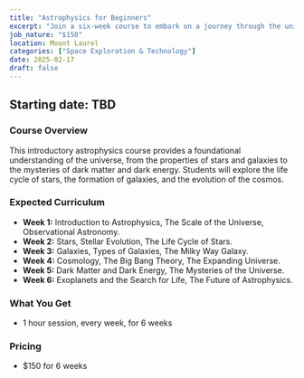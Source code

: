 ```yaml
---
title: "Astrophysics for Beginners"
excerpt: "Join a six-week course to embark on a journey through the universe and explore the fundamental principles governing stars, galaxies, and the cosmos."
job_nature: "$150"
location: Mount Laurel
categories: ["Space Exploration & Technology"]
date: 2025-02-17
draft: false
---
```


## Starting date: TBD

### Course Overview

This introductory astrophysics course provides a foundational understanding of the universe, from the properties of stars and galaxies to the mysteries of dark matter and dark energy. Students will explore the life cycle of stars, the formation of galaxies, and the evolution of the cosmos.

### Expected Curriculum

* **Week 1:** Introduction to Astrophysics, The Scale of the Universe,  Observational Astronomy.
* **Week 2:** Stars,  Stellar Evolution,  The Life Cycle of Stars.
* **Week 3:** Galaxies,  Types of Galaxies, The Milky Way Galaxy.
* **Week 4:** Cosmology, The Big Bang Theory, The Expanding Universe.
* **Week 5:**  Dark Matter and Dark Energy,  The Mysteries of the Universe.
* **Week 6:**  Exoplanets and the Search for Life,  The Future of Astrophysics.

### What You Get

- 1 hour session, every week, for 6 weeks

### Pricing
- $150 for 6 weeks